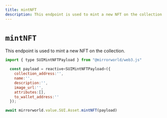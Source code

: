 ```yaml
---
title: mintNFT
description: This endpoint is used to mint a new NFT on the collection
---
```


# `mintNFT`
This endpoint is used to mint a new NFT on the collection.

```js
import { type SUIMintNFTPayload } from "@mirrorworld/web3.js"

  const payload = reactive<SUIMintNFTPayload>({
    collection_address:'',
    name:'',
    description:'',
    image_url:'',
    attributes:[],
    to_wallet_address:''
  });

await mirrorworld.value.SUI.Asset.mintNFT(payload)
```

